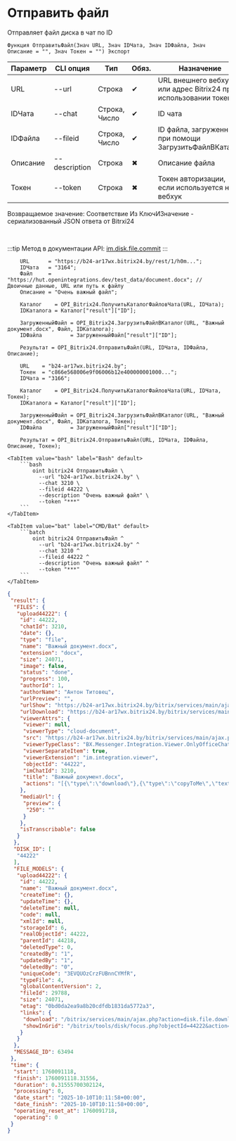 ﻿---
sidebar_position: 5
description: Отправить файл и другие функции для работы с Bitrix24 в Открытом пакете интеграций - бесплатной open-source библиотеке интеграций для 1С:Предприятие 8, OneScript и CLI
keywords: [1C, 1С, 1С:Предприятие, 1С:Предприятие 8.3, API, Интеграция, Сервисы, Обмен, OneScript, CLI, Bitrix24]
---


# Отправить файл
 Отправляет файл диска в чат по ID



`Функция ОтправитьФайл(Знач URL, Знач IDЧата, Знач IDФайла, Знач Описание = "", Знач Токен = "") Экспорт`

  | Параметр | CLI опция | Тип | Обяз. | Назначение |
  |-|-|-|-|-|
  | URL | --url | Строка | &#x2714; | URL внешнего вебхука или адрес Bitrix24 при использовании токена |
  | IDЧата | --chat | Строка, Число | &#x2714; | ID чата |
  | IDФайла | --fileid | Строка, Число | &#x2714; | ID файла, загруженного при помощи ЗагрузитьФайлВКаталог |
  | Описание | --description | Строка | &#x2716; | Описание файла |
  | Токен | --token | Строка | &#x2716; | Токен авторизации, если используется не вебхук |

  
  Возвращаемое значение:   Соответствие Из КлючИЗначение - сериализованный JSON ответа от Bitrxi24

<br/>

:::tip
Метод в документации API: [im.disk.file.commit](https://dev.1c-bitrix.ru/learning/course/index.php?COURSE_ID=93&LESSON_ID=11485)
:::
<br/>


```bsl title="Пример использования для 1С:Предприятие/OneScript"
    URL      = "https://b24-ar17wx.bitrix24.by/rest/1/h0m...";
    IDЧата   = "3164";
    Файл     = "https://hut.openintegrations.dev/test_data/document.docx"; // Двоичные данные, URL или путь к файлу
    Описание = "Очень важный файл";

    Каталог    = OPI_Bitrix24.ПолучитьКаталогФайловЧата(URL, IDЧата);
    IDКаталога = Каталог["result"]["ID"];

    ЗагруженныйФайл = OPI_Bitrix24.ЗагрузитьФайлВКаталог(URL, "Важный документ.docx", Файл, IDКаталога);
    IDФайла         = ЗагруженныйФайл["result"]["ID"];

    Результат = OPI_Bitrix24.ОтправитьФайл(URL, IDЧата, IDФайла, Описание);

    URL    = "b24-ar17wx.bitrix24.by";
    Токен  = "c866e568006e9f06006b12e400000001000...";
    IDЧата = "3166";

    Каталог    = OPI_Bitrix24.ПолучитьКаталогФайловЧата(URL, IDЧата, Токен);
    IDКаталога = Каталог["result"]["ID"];

    ЗагруженныйФайл = OPI_Bitrix24.ЗагрузитьФайлВКаталог(URL, "Важный документ.docx", Файл, IDКаталога, Токен);
    IDФайла         = ЗагруженныйФайл["result"]["ID"];

    Результат = OPI_Bitrix24.ОтправитьФайл(URL, IDЧата, IDФайла, Описание, Токен);
```
    

 <Tabs>
  
    <TabItem value="bash" label="Bash" default>
        ```bash
            oint bitrix24 ОтправитьФайл \
              --url "b24-ar17wx.bitrix24.by" \
              --chat 3210 \
              --fileid 44222 \
              --description "Очень важный файл" \
              --token "***"
        ```
    </TabItem>
  
    <TabItem value="bat" label="CMD/Bat" default>
        ```batch
            oint bitrix24 ОтправитьФайл ^
              --url "b24-ar17wx.bitrix24.by" ^
              --chat 3210 ^
              --fileid 44222 ^
              --description "Очень важный файл" ^
              --token "***"
        ```
    </TabItem>
</Tabs>


```json title="Результат"
{
 "result": {
  "FILES": {
   "upload44222": {
    "id": 44222,
    "chatId": 3210,
    "date": {},
    "type": "file",
    "name": "Важный документ.docx",
    "extension": "docx",
    "size": 24071,
    "image": false,
    "status": "done",
    "progress": 100,
    "authorId": 1,
    "authorName": "Антон Титовец",
    "urlPreview": "",
    "urlShow": "https://b24-ar17wx.bitrix24.by/bitrix/services/main/ajax.php?action=disk.api.file.download&SITE_ID=s1&humanRE=1&fileId=44222&width=1280&height=1280&signature=b5771b1a4c0667f28d8737ce7dac70b5eca914ed73faed6d009a2aff701ac851&exact=N&fileName=%D0%92%D0%B0%D0%B6%D0%BD%D1%8B%D0%B9%20%D0%B4%D0%BE%D0%BA%D1%83%D0%BC%D0%B5%D0%BD%D1%82.docx",
    "urlDownload": "https://b24-ar17wx.bitrix24.by/bitrix/services/main/ajax.php?action=disk.api.file.download&SITE_ID=s1&humanRE=1&fileId=44222&width=1280&height=1280&signature=b5771b1a4c0667f28d8737ce7dac70b5eca914ed73faed6d009a2aff701ac851&exact=N&fileName=%D0%92%D0%B0%D0%B6%D0%BD%D1%8B%D0%B9%20%D0%B4%D0%BE%D0%BA%D1%83%D0%BC%D0%B5%D0%BD%D1%82.docx",
    "viewerAttrs": {
     "viewer": null,
     "viewerType": "cloud-document",
     "src": "https://b24-ar17wx.bitrix24.by/bitrix/services/main/ajax.php?action=disk.api.file.download&SITE_ID=s1&humanRE=1&fileId=44222&width=1280&height=1280&signature=b5771b1a4c0667f28d8737ce7dac70b5eca914ed73faed6d009a2aff701ac851&exact=N&fileName=%D0%92%D0%B0%D0%B6%D0%BD%D1%8B%D0%B9%20%D0%B4%D0%BE%D0%BA%D1%83%D0%BC%D0%B5%D0%BD%D1%82.docx",
     "viewerTypeClass": "BX.Messenger.Integration.Viewer.OnlyOfficeChatItem",
     "viewerSeparateItem": true,
     "viewerExtension": "im.integration.viewer",
     "objectId": "44222",
     "imChatId": 3210,
     "title": "Важный документ.docx",
     "actions": "[{\"type\":\"download\"},{\"type\":\"copyToMe\",\"text\":\"Сохранить на Диск\",\"action\":\"BXIM.disk.saveToDiskAction\",\"params\":{\"fileId\":\"44222\"},\"extension\":\"disk.viewer.actions\",\"buttonIconClass\":\"ui-btn-icon-cloud\"}]"
    },
    "mediaUrl": {
     "preview": {
      "250": ""
     }
    },
    "isTranscribable": false
   }
  },
  "DISK_ID": [
   "44222"
  ],
  "FILE_MODELS": {
   "upload44222": {
    "id": 44222,
    "name": "Важный документ.docx",
    "createTime": {},
    "updateTime": {},
    "deleteTime": null,
    "code": null,
    "xmlId": null,
    "storageId": 6,
    "realObjectId": 44222,
    "parentId": 44218,
    "deletedType": 0,
    "createdBy": "1",
    "updatedBy": "1",
    "deletedBy": "0",
    "uniqueCode": "3EVQUOzCrzFUBnnCYMfR",
    "typeFile": 4,
    "globalContentVersion": 2,
    "fileId": 29788,
    "size": 24071,
    "etag": "0bd0da2ea9a8b20cdfdb1831da5772a3",
    "links": {
     "download": "/bitrix/services/main/ajax.php?action=disk.file.download&SITE_ID=s1&fileId=44222",
     "showInGrid": "/bitrix/tools/disk/focus.php?objectId=44222&action=showObjectInGrid&ncc=1"
    }
   }
  },
  "MESSAGE_ID": 63494
 },
 "time": {
  "start": 1760091118,
  "finish": 1760091118.31556,
  "duration": 0.31555700302124,
  "processing": 0,
  "date_start": "2025-10-10T10:11:58+00:00",
  "date_finish": "2025-10-10T10:11:58+00:00",
  "operating_reset_at": 1760091718,
  "operating": 0
 }
}
```
